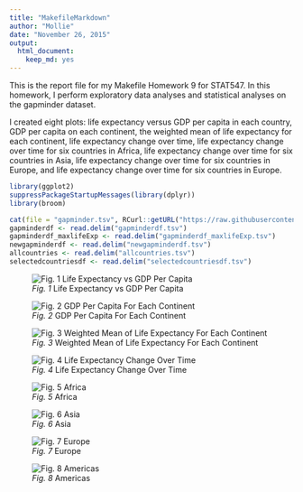 ```yaml
---
title: "MakefileMarkdown"
author: "Mollie"
date: "November 26, 2015"
output: 
  html_document: 
    keep_md: yes
---
```


This is the report file for my Makefile Homework 9 for STAT547. In this homework, I perform exploratory data analyses and statistical analyses on the gapminder dataset. 

I created eight plots: life expectancy versus GDP per capita in each country, GDP per capita on each continent, the weighted mean of life expectancy for each continent, life expectancy change over time, life expectancy change over time for six countries in Africa, life expectancy change over time for six countries in Asia, life expectancy change over time for six countries in Europe, and life expectancy change over time for six countries in Europe. 

```r
library(ggplot2)
suppressPackageStartupMessages(library(dplyr))
library(broom)
```

```r
cat(file = "gapminder.tsv", RCurl::getURL("https://raw.githubusercontent.com/jennybc/gapminder/master/inst/gapminder.tsv"))
gapminderdf <- read.delim("gapminderdf.tsv")
gapminderdf_maxlifeExp <- read.delim("gapminderdf_maxlifeExp.tsv")
newgapminderdf <- read.delim("newgapminderdf.tsv")
allcountries <- read.delim("allcountries.tsv")
selectedcountriesdf <- read.delim("selectedcountriesdf.tsv")
```

![*Fig. 1* Life Expectancy vs GDP Per Capita](LifeExpVsGDPpercap.png)

![*Fig. 2* GDP Per Capita For Each Continent](GDPpercapVsContinent.png)

![*Fig. 3* Weighted Mean of Life Expectancy For Each Continent](LifeExpWeightedMean.png)

![*Fig. 4* Life Expectancy Change Over Time](LifeExpVsYear.png)

![*Fig. 5* Africa](africa.png)

![*Fig. 6* Asia](asia.png)

![*Fig. 7* Europe](europe.png)

![*Fig. 8* Americas](americas.png)